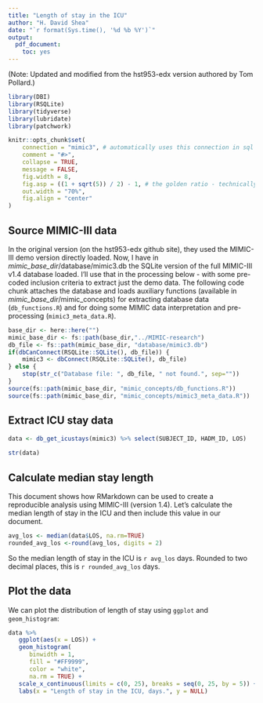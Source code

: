 ```yaml
---
title: "Length of stay in the ICU"
author: "H. David Shea"
date: "`r format(Sys.time(), '%d %b %Y')`"
output:
  pdf_document:
    toc: yes
---
```


(Note:  Updated and modified from the hst953-edx version authored by Tom Pollard.)

```r
library(DBI)
library(RSQLite)
library(tidyverse)
library(lubridate)
library(patchwork)

knitr::opts_chunk$set(
    connection = "mimic3", # automatically uses this connection in sql chunks 
    comment = "#>", 
    collapse = TRUE, 
    message = FALSE,
    fig.width = 8,
    fig.asp = ((1 + sqrt(5)) / 2) - 1, # the golden ratio - technically, the b proportion of a+b when a is 1
    out.width = "70%",
    fig.align = "center"
)
```
 
## Source MIMIC-III data

In the original version (on the hst953-edx github site), they used the MIMIC-III demo version directly loaded.  Now, I have in *mimic_base_dir*/database/mimic3.db the SQLite version of the full MIMIC-III v1.4 database loaded.  I'll use that in the processing below - with some pre-coded inclusion criteria to extract just the demo data.  The following code chunk attaches the database and loads auxiliary functions (available in *mimic_base_dir*/mimic_concepts) for extracting database data (`db_functions.R`) and for doing some MIMIC data interpretation and pre-processing (`mimic3_meta_data.R`).

```r
base_dir <- here::here("")
mimic_base_dir <- fs::path(base_dir,"../MIMIC-research")
db_file <- fs::path(mimic_base_dir, "database/mimic3.db")
if(dbCanConnect(RSQLite::SQLite(), db_file)) {
    mimic3 <- dbConnect(RSQLite::SQLite(), db_file)
} else {
    stop(str_c("Database file: ", db_file, " not found.", sep=""))
}
source(fs::path(mimic_base_dir, "mimic_concepts/db_functions.R"))
source(fs::path(mimic_base_dir, "mimic_concepts/mimic3_meta_data.R"))
```

## Extract ICU stay data

```r
data <- db_get_icustays(mimic3) %>% select(SUBJECT_ID, HADM_ID, LOS)
 
str(data)
```

## Calculate median stay length

This document shows how RMarkdown can be used to create a reproducible analysis using MIMIC-III (version 1.4). Let's calculate the median length of stay in the ICU and then include this value in our document.

```r
avg_los <- median(data$LOS, na.rm=TRUE)
rounded_avg_los <-round(avg_los, digits = 2)
```

So the median length of stay in the ICU is `r avg_los` days. Rounded to two decimal places, this is `r rounded_avg_los` days.

## Plot the data

We can plot the distribution of length of stay using `ggplot` and `geom_histogram`:  

```r
data %>%
   ggplot(aes(x = LOS)) +
   geom_histogram(
      binwidth = 1,
      fill = "#FF9999",
      color = "white",
      na.rm = TRUE) +
   scale_x_continuous(limits = c(0, 25), breaks = seq(0, 25, by = 5)) +
   labs(x = "Length of stay in the ICU, days.", y = NULL)
```
